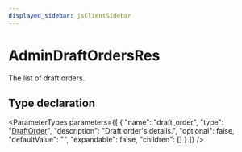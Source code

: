 ```yaml
---
displayed_sidebar: jsClientSidebar
---
```



# AdminDraftOrdersRes

The list of draft orders.

## Type declaration

<ParameterTypes parameters={[
  {
    "name": "draft_order",
    "type": "[DraftOrder](../classes/internal.DraftOrder.mdx)",
    "description": "Draft order's details.",
    "optional": false,
    "defaultValue": "",
    "expandable": false,
    "children": []
  }
]} />
